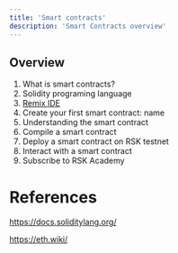 ---
title: 'Smart contracts'
description: 'Smart Contracts overview'
---

## Overview

1. What is smart contracts?
2. Solidity programing language
3. [Remix IDE](/courses/dev/02/remix)
4. Create your first smart contract: name
5. Understanding the smart contract
6. Compile a smart contract
7. Deploy a smart contract on RSK testnet
8. Interact with a smart contract
9. Subscribe to RSK Academy

# References

https://docs.soliditylang.org/

https://eth.wiki/
